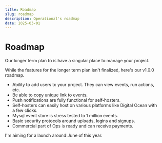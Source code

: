 ```yaml
---
title: Roadmap
slug: roadmap
description: Operational's roadmap
date: 2025-03-01
---
```


# Roadmap

Our longer term plan to is have a singular place to manage your project.

While the features for the longer term plan isn't finalized, here's our v1.0.0 roadmap.

- Ability to add users to your project. They can view events, run actions, etc.
- Be able to copy unique link to events.
- Push notifications are fully functional for self-hosters.
- Self-hosters can easily host on various platforms like Digital Ocean with a few clicks.
- Mysql event store is stress tested to 1 million events.
- Basic security protocols around uploads, logins and signups.
- Commercial part of Ops is ready and can receive payments. 

I'm aiming for a launch around June of this year.

